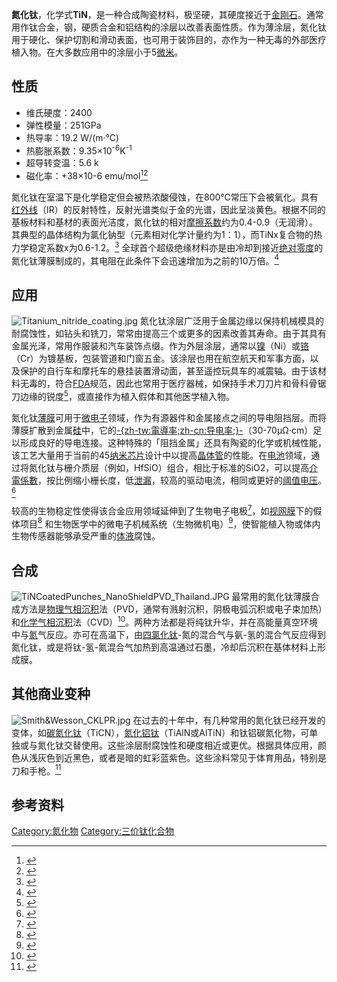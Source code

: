 {{chembox
| Watchedfields = changed
| verifiedrevid = 449174994
| Name = 氮化钛
| ImageFile = NaCl polyhedra.svg
| ImageFile2 = Titanium_nitride_TiN.jpg
| IUPACName = Titanium nitride
| OtherNames = 
| Section1 = {{Chembox Identifiers
| CASNo = 	25583-20-4
| CASNo_Ref = {{cascite|correct|CAS}}
| PubChem = 93091
| ChemSpiderID_Ref = {{chemspidercite|correct|chemspider}}
| ChemSpiderID = 
| RTECS = 
| EINECS = 247-117-5
| InChI = 1S/N.Ti
| SMILES = N#[Ti]
}}
| Section2 = {{Chembox Properties
| Formula = TiN
| MolarMass = 61.874
| Appearance =金色涂层
| Odor = 无味
| Solubility = 不溶性
| SolubleOther = 
| Density = 5.22 g/cm<sup>3</sup>
| MeltingPtC = 2930 
| BoilingPt = 
| RefractIndex = 
}}
| Section3 = {{Chembox Structure
| Coordination = 八面体 
| LattConst_a = 
}}
}}

'''氮化钛'''，化学式'''TiN'''，是一种合成陶瓷材料，极坚硬，其硬度接近于[[金刚石|金刚石]]。通常用作钛合金，钢，硬质合金和铝结构的涂层以改善表面性质。作为薄涂层，氮化钛用于硬化、保护切割和滑动表面，也可用于装饰目的，亦作为一种无毒的外部医疗植入物。在大多数应用中的涂层小于5[[微米|微米]]。

== 性质 ==
* 维氏硬度：2400
* 弹性模量：251GPa
* 热导率：19.2 W/(m·°C)
* 热膨胀系数：9.35×10<sup>-6</sup>K<sup>-1</sup>
* 超导转变温：5.6 k
* 磁化率：+38×10-6 emu/mol<ref name=prop>{{cite book|page=193|url=http://books.google.com/?id=pbt-RWodmVAC&pg=PA193|title=Handbook of refractory carbides and nitrides: properties, characteristics, processing, and applications|author =Hugh O. Pierson| publisher = William Andrew|year =1996| isbn= 0-8155-1392-5}}</ref><ref>{{cite journal |doi=10.1116/1.577270 |first=D. S. |last=Stone |author2=K. B. Yoder |author3=W. D. Sproul  |title=Hardness and elastic modulus of TiN based on continuous indentation technique and new correlation |journal=Journal of Vacuum Science and Technology A |volume=9 |issue=4 |year=1991 |pages=2543–2547}}</ref>
氮化钛在室温下是化学稳定但会被热浓酸侵蚀，在800℃常压下会被氧化。具有[[红外线|红外线]]（IR）的反射特性，反射光谱类似于金的光谱，因此呈淡黄色。根据不同的基板材料和基材的表面光洁度，氮化钛的相对[[摩擦系数|摩擦系数]]约为0.4-0.9（无润滑）。其典型的晶体结构为氯化钠型（元素相对化学计量约为1：1），而TiNx复合物的热力学稳定系数x为0.6-1.2。<ref>{{cite book |first=L.E. |last=Toth |title=Transition Metal Carbides and Nitrides |url=https://archive.org/details/transitionmetalc0007toth |publisher=Academic Press |location=New York |year=1971 |isbn=0-12-695950-1}}</ref> 全球首个超级绝缘材料亦是由冷却到接近[[绝对零度|绝对零度]]的氮化钛薄膜制成的，其电阻在此条件下会迅速增加为之前的10万倍。<ref>{{cite news |url=http://www.physorg.com/news126797387.html |title=Newly discovered 'superinsulators' promise to transform materials research, electronics design |work=PhysOrg.com |date=2008-04-07 |accessdate=2015-03-08 |archive-date=2012-03-01 |archive-url=https://web.archive.org/web/20120301200844/http://www.physorg.com/news126797387.html |dead-url=no }}</ref>

== 应用 ==
[[File:Titanium_nitride_coating.jpg|thumb]]
氮化钛涂层广泛用于金属边缘以保持机械模具的耐腐蚀性，如钻头和铣刀，常常由提高三个或更多的因素改善其寿命。由于其具有金属光泽，常用作服装和汽车装饰点缀。作为外层涂层，通常以[[镍|镍]]（Ni）或[[铬|铬]]（Cr）为镀基板，包装管道和门窗五金。该涂层也用在航空航天和军事方面，以及保护的自行车和摩托车的悬挂装置滑动面，甚至遥控玩具车的减震轴。由于该材料无毒的，符合[[FDA|FDA]]规范，因此也常用于医疗器械，如保持手术刀刀片和骨科骨锯刀边缘的锐度<ref>{{cite web |url=http://www.ionfusion.com |title=Products |publisher=IonFusion Surgical |accessdate=2009-06-25 |archive-date=2009-03-22 |archive-url=https://web.archive.org/web/20090322032506/http://ionfusion.com/ |dead-url=no }}</ref>，或直接作为植入假体和其他医学植入物。

氮化钛[[薄膜|薄膜]]可用于[[微电子|微电子]]领域，作为有源器件和金属接点之间的导电阻挡层。而将薄膜扩散到金属[[硅|硅]]中，它的[[電導率|-{zh-tw:電導率;zh-cn:导电率;}-]]（30-70μΩ·cm）足以形成良好的导电连接。这种特殊的「阻挡金属」还具有陶瓷的化学或机械性能，该工艺大量用于当前的45[[纳米|纳米]][[芯片|芯片]]设计中以提高[[晶体管|晶体管]]的性能。在[[电池|电池]]领域，通过将氮化钛与栅介质层（例如，HfSiO）组合，相比于标准的SiO2，可以提高[[介電係數|介電係數]]，按比例缩小栅长度，低[[滲漏|泄漏]]，较高的驱动电流，相同或更好的[[阈值电压|阈值电压]]。<ref>{{cite journal |first=Thaddeus G. |last=Dziura |author2=Benjamin Bunday |author3=Casey Smith |author4=Muhammad M. Hussain |author5=Rusty Harris |author6=Xiafang Zhang |author7= Jimmy M. Price  |title=Measurement of high-k and metal film thickness on FinFET sidewalls using scatterometry |journal=Proceedings of SPIE |publisher=International Society for Optical Engineering |volume=6922 |issue=2 |page=69220V |year=2008 |doi=10.1117/12.773593}}</ref>

较高的生物稳定性使得该合金应用领域延伸到了生物电子电极<ref name= SCT2010>{{cite journal | author = M. Birkholz, K.-E. Ehwald, D. Wolansky, I. Costina, C. Baristyran-Kaynak, M. Fröhlich, H. Beyer, A. Kapp, F. Lisdat | title = Corrosion-resistant metal layers from a CMOS process for bioelectronic applications | journal = Surf. Coat. Technol. | volume = 204 | pages = 2055–2059 | year = 2010 | doi = 10.1016/j.surfcoat.2009.09.075 | url=http://www.researchgate.net/profile/Mario_Birkholz/publication/230817001_Corrosion-resistant_metal_layers_from_a_CMOS_process_for_bioelectronic_applications/file/ea85e52dfb001d07b5.pdf | issue = 12–13}}</ref>，如[[视网膜|视网膜]]下的假体项目<ref name= Haem2002>{{cite journal | author = H. Hämmerle, K. Kobuch, K. Kohler, W. Nisch, H. Sachs, M. Stelzle, | title = Biostability of micro-photodiode arrays for subretinal implantation| journal = Biomat. | volume = 23 | pages = 797–804 | year = 2002 | doi = 10.1016/S0142-9612(01)00185-5 | issue = 3}}</ref> 和生物医学中的微电子机械系统（生物微机电）<ref name= AdFM2011>{{cite journal | author = M. Birkholz, K.-E. Ehwald, P. Kulse, J. Drews, M. Fröhlich, U. Haak, M. Kaynak, E. Matthus, K. Schulz, D. Wolansky | title = Ultrathin TiN membranes as a technology platform for CMOS-integrated MEMS and BioMEMS devices | url=https://www.researchgate.net/profile/Mario_Birkholz/publication/229602874_Ultrathin_TiN_Membranes_as_a_Technology_Platform_for_CMOSIntegrated_MEMS_and_BioMEMS_Devices/file/ef31752dd8b34a9bed.pdf | journal = Adv. Func. Mat. | volume = 21 | pages = 1652–1654 | year = 2011 | doi = 10.1002/adfm.201002062 | issue = 9 }}</ref>，使智能植入物或体内生物传感器能够承受严重的[[体液|体液]]腐蚀。

== 合成 ==
[[File:TiNCoatedPunches_NanoShieldPVD_Thailand.JPG|thumb]]
最常用的氮化钛薄膜合成方法是[[物理气相沉积|物理气相沉积]]法（PVD，通常有溅射沉积，阴极电弧沉积或电子束加热）和[[化学气相沉积|化学气相沉积]]法（CVD）<ref>{{cite web |url=http://www.diffusion-alloys.com/our-services/wear-coatings-for-industrial-products/ |title=Wear Coatings for Industrial Products |publisher=Diffusion Alloys Limited. |accessdate=2013-06-14 |deadurl=yes |archiveurl=https://web.archive.org/web/20130519024447/http://www.diffusion-alloys.com/our-services/wear-coatings-for-industrial-products/ |archivedate=2013-05-19 }}</ref>。两种方法都是将纯钛升华，并在高能量真空环境中与[[氮|氮]]气反应。亦可在高温下，由[[四氯化钛|四氯化钛]]-氮的混合气与氨-氢的混合气反应得到氮化钛，或是将钛-氢-氮混合气加热到高温通过石墨，冷却后沉积在基体材料上形成膜。

== 其他商业变种 ==
[[File:Smith&Wesson_CKLPR.jpg|thumb]]
在过去的十年中，有几种常用的氮化钛已经开发的变体，如[[碳氮化钛|碳氮化钛]]（TiCN），[[氮化铝钛|氮化铝钛]]（TiAlN或AlTiN）和钛铝碳氮化物，可单独或与氮化钛交替使用。这些涂层耐腐蚀性和硬度相近或更优。根据具体应用，颜色从浅灰色到近黑色，或者是暗的虹彩蓝紫色。这些涂料常见于体育用品，特别是刀和手枪。<ref>{{cite web |url=http://coatingservicesgroup.com/product-development |title=Product Development |publisher=Coating Services Group, LLC. |accessdate=2009-06-25 |archive-url=https://web.archive.org/web/20120428035847/http://coatingservicesgroup.com/product-development |archive-date=2012-04-28 |dead-url=yes }}</ref>

==参考资料==
{{reflist}}

{{钛化合物}}

{{Authority control}}
[[Category:氮化物|Category:氮化物]]
[[Category:三价钛化合物|Category:三价钛化合物]]